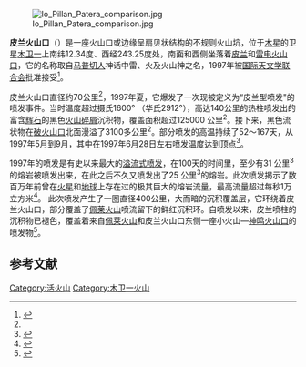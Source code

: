 [[Image:Io_Pillan_Patera_comparison.jpg|thumb]]

'''皮兰火山口'''（{{lang-en|Pillan Patera}}）是一座火山口或边缘呈扇贝状结构的不规则火山坑，位于[[木星|木星]]的卫星[[木卫一|木卫一]]上南纬12.34度、西经243.25度处，南面和西侧坐落着[[皮兰|皮兰]]和[[雷电火山口|雷电火山口]]，它的名称取自[[马普切人|马普切人]]神话中雷、火及火山神之名，1997年被[[国际天文学联合会|国际天文学联合会]]批准接受<ref name=GPN>{{cite web | title=Pillan Patera | work=Gazetteer of Planetary Nomenclature | url=https://planetarynames.wr.usgs.gov/Feature/4729 | accessdate=February 21, 2018 | archive-date=2020-10-19 | archive-url=https://web.archive.org/web/20201019033148/https://planetarynames.wr.usgs.gov/Feature/4729 | dead-url=no }}</ref>。

皮兰火山口直径约70公里<ref name="GPN"/>，1997年夏，它爆发了一次现被定义为“皮兰型喷发"的喷发事件。当时温度超过摄氏1600° （华氏2912°），高达140公里的热柱喷发出的富含[[辉石|辉石]]的黑色[[火山碎屑流|火山碎屑]]沉积物，覆盖面积超过125000 公里<sup>2</sup>。接下来，黑色流状物在[[破火山口|破火山口]]北面漫溢了3100多公里<sup>2</sup>。部分喷发的高温持续了52～167天，从1997年5月到9月，其中在1997年6月28日左右喷发温度达到顶点<ref>{{cite web | title=The summer 1997 eruption at Pillan Patera on Io: Implications for ultrabasic lava flow emplacement | work=JOURNAL OF GEOPHYSICAL RESEARCH, VOL. 106, NO. E12, PAGES 33,105–33,120, 2001 | url=http://www.agu.org/pubs/crossref/2001/2000JE001339.shtml | accessdate=October 20, 2007 | archive-date=2011-06-06 | archive-url=https://web.archive.org/web/20110606035448/http://www.agu.org/pubs/crossref/2001/2000JE001339.shtml | dead-url=yes }}</ref>。

1997年的喷发是有史以来最大的[[溢流式喷发|溢流式喷发]]，在100天的时间里，至少有31 公里<sup>3</sup>的熔岩被喷发出来，在此之后不久又喷发出了25 公里<sup>3</sup>的熔岩。此次喷发揭示了数百万年前曾在[[火星|火星]]和[[地球|地球]]上存在过的极其巨大的熔岩流量，最高流量超过每秒1万立方米<ref>{{cite journal | title=The Biggest Eruption Ever Witnessed: The Effusion Profile Of The Pillan (Io) 1997 Eruption, And The Implications For Massive Basaltic Flow Emplacement On Earth And Mars |  pages=30.03 |  journal=American Astronomical Society, DPS Meeting #38, #30.03; Bulletin of the American Astronomical Society, Vol. 38, P.538 | bibcode=2006DPS....38.3003D |  last1=Davies |  first1=Ashley |  last2=Keszthelyi | first2=L. | last3=Wilson | first3=L. | year=2006 }}</ref>。
此次喷发产生了一圈直径400公里，大而暗的沉积覆盖层，它环绕着皮兰火山口，部分覆盖了[[佩莱火山|佩莱火山]]喷流留下的鲜红沉积环。自喷发以来，皮兰喷柱的沉积物已褪色，覆盖着来自[[佩莱火山|佩莱火山]]和皮兰火山口东侧一座小火山—[[神鸣火山口|神鸣火山口]]的喷发物<ref>{{cite web |title  = Galileo Images of Pillan Patera |work  = pirlwww.lpl.arizona.edu |url  = http://pirlwww.lpl.arizona.edu/~turtle/Releases/7Oct_pillan.html |accessdate  = October 20, 2007 |url-status  = yes |archiveurl  = https://archive.is/20030517082651/http://pirlwww.lpl.arizona.edu/~turtle/Releases/7Oct_pillan.html |archivedate  = 2003-05-17 }}</ref>。

==参考文献==
{{Reflist|30em}}
{{Io}}
[[Category:活火山|Category:活火山]]
[[Category:木卫一火山|Category:木卫一火山]]